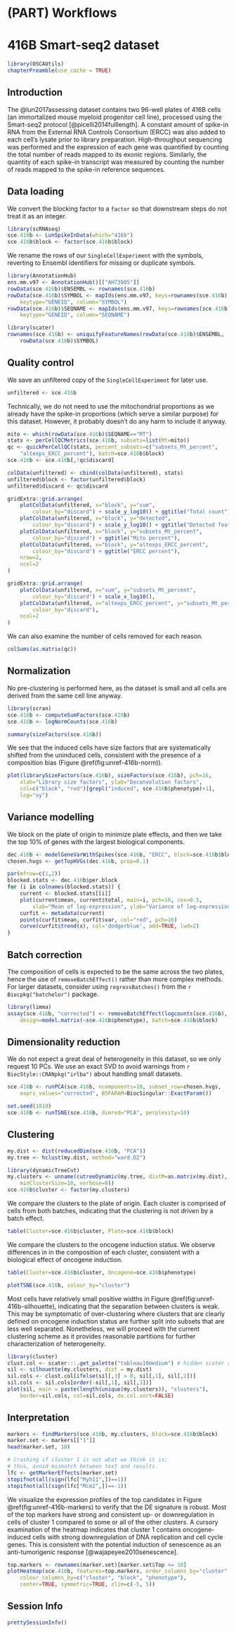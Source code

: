 # (PART) Workflows {-}

# 416B Smart-seq2 dataset

```r
library(OSCAUtils)
chapterPreamble(use_cache = TRUE)
```

## Introduction

The @lun2017assessing dataset contains two 96-well plates of 416B cells (an immortalized mouse myeloid progenitor cell line), processed using the Smart-seq2 protocol [@picelli2014fulllength].
A constant amount of spike-in RNA from the External RNA Controls Consortium (ERCC) was also added to each cell's lysate prior to library preparation.
High-throughput sequencing was performed and the expression of each gene was quantified by counting the total number of reads mapped to its exonic regions.
Similarly, the quantity of each spike-in transcript was measured by counting the number of reads mapped to the spike-in reference sequences.

## Data loading

We convert the blocking factor to a `factor` so that downstream steps do not treat it as an integer.

```r
library(scRNAseq)
sce.416b <- LunSpikeInData(which="416b") 
sce.416b$block <- factor(sce.416b$block)
```

We rename the rows of our `SingleCellExperiment` with the symbols, reverting to Ensembl identifiers for missing or duplicate symbols.

```r
library(AnnotationHub)
ens.mm.v97 <- AnnotationHub()[["AH73905"]]
rowData(sce.416b)$ENSEMBL <- rownames(sce.416b)
rowData(sce.416b)$SYMBOL <- mapIds(ens.mm.v97, keys=rownames(sce.416b),
    keytype="GENEID", column="SYMBOL")
rowData(sce.416b)$SEQNAME <- mapIds(ens.mm.v97, keys=rownames(sce.416b),
    keytype="GENEID", column="SEQNAME")

library(scater)
rownames(sce.416b) <- uniquifyFeatureNames(rowData(sce.416b)$ENSEMBL, 
    rowData(sce.416b)$SYMBOL)
```

## Quality control

We save an unfiltered copy of the `SingleCellExperiment` for later use.

```r
unfiltered <- sce.416b
```

Technically, we do not need to use the mitochondrial proportions as we already have the spike-in proportions (which serve a similar purpose) for this dataset.
However, it probably doesn't do any harm to include it anyway.

```r
mito <- which(rowData(sce.416b)$SEQNAME=="MT")
stats <- perCellQCMetrics(sce.416b, subsets=list(Mt=mito))
qc <- quickPerCellQC(stats, percent_subsets=c("subsets_Mt_percent",
    "altexps_ERCC_percent"), batch=sce.416b$block)
sce.416b <- sce.416b[,!qc$discard]
```

```r
colData(unfiltered) <- cbind(colData(unfiltered), stats)
unfiltered$block <- factor(unfiltered$block)
unfiltered$discard <- qc$discard

gridExtra::grid.arrange(
    plotColData(unfiltered, x="block", y="sum", 
        colour_by="discard") + scale_y_log10() + ggtitle("Total count"),
    plotColData(unfiltered, x="block", y="detected", 
        colour_by="discard") + scale_y_log10() + ggtitle("Detected features"),
    plotColData(unfiltered, x="block", y="subsets_Mt_percent", 
        colour_by="discard") + ggtitle("Mito percent"),
    plotColData(unfiltered, x="block", y="altexps_ERCC_percent", 
        colour_by="discard") + ggtitle("ERCC percent"),
    nrow=2,
    ncol=2
)
```

```r
gridExtra::grid.arrange(
    plotColData(unfiltered, x="sum", y="subsets_Mt_percent", 
        colour_by="discard") + scale_x_log10(),
    plotColData(unfiltered, x="altexps_ERCC_percent", y="subsets_Mt_percent",
        colour_by="discard"),
    ncol=2
)
```

We can also examine the number of cells removed for each reason.

```r
colSums(as.matrix(qc))
```

## Normalization

No pre-clustering is performed here, as the dataset is small and all cells are derived from the same cell line anyway.

```r
library(scran)
sce.416b <- computeSumFactors(sce.416b)
sce.416b <- logNormCounts(sce.416b)
```

```r
summary(sizeFactors(sce.416b))
```

We see that the induced cells have size factors that are systematically shifted from the uninduced cells,
consistent with the presence of a composition bias (Figure \@ref(fig:unref-416b-norm)).

```r
plot(librarySizeFactors(sce.416b), sizeFactors(sce.416b), pch=16,
    xlab="Library size factors", ylab="Deconvolution factors", 
    col=c("black", "red")[grepl("induced", sce.416b$phenotype)+1],
    log="xy")
```


## Variance modelling

We block on the plate of origin to minimize plate effects, 
and then we take the top 10% of genes with the largest biological components.

```r
dec.416b <- modelGeneVarWithSpikes(sce.416b, "ERCC", block=sce.416b$block)
chosen.hvgs <- getTopHVGs(dec.416b, prop=0.1)
```

```r
par(mfrow=c(1,2))
blocked.stats <- dec.416b$per.block
for (i in colnames(blocked.stats)) {
    current <- blocked.stats[[i]]
    plot(current$mean, current$total, main=i, pch=16, cex=0.5,
        xlab="Mean of log-expression", ylab="Variance of log-expression")
    curfit <- metadata(current)
    points(curfit$mean, curfit$var, col="red", pch=16)
    curve(curfit$trend(x), col='dodgerblue', add=TRUE, lwd=2)
}
```

## Batch correction

The composition of cells is expected to be the same across the two plates, 
hence the use of `removeBatchEffect()` rather than more complex methods.
For larger datasets, consider using `regressBatches()` from the `r Biocpkg("batchelor")` package.

```r
library(limma)
assay(sce.416b, "corrected") <- removeBatchEffect(logcounts(sce.416b), 
    design=model.matrix(~sce.416b$phenotype), batch=sce.416b$block)
```

## Dimensionality reduction

We do not expect a great deal of heterogeneity in this dataset, so we only request 10 PCs.
We use an exact SVD to avoid warnings from `r BiocStyle::CRANpkg("irlba")` about handling small datasets.

```r
sce.416b <- runPCA(sce.416b, ncomponents=10, subset_row=chosen.hvgs,
    exprs_values="corrected", BSPARAM=BiocSingular::ExactParam())

set.seed(1010)
sce.416b <- runTSNE(sce.416b, dimred="PCA", perplexity=10)
```

## Clustering

```r
my.dist <- dist(reducedDim(sce.416b, "PCA"))
my.tree <- hclust(my.dist, method="ward.D2")

library(dynamicTreeCut)
my.clusters <- unname(cutreeDynamic(my.tree, distM=as.matrix(my.dist),
    minClusterSize=10, verbose=0))
sce.416b$cluster <- factor(my.clusters)
```

We compare the clusters to the plate of origin.
Each cluster is comprised of cells from both batches, indicating that the clustering is not driven by a batch effect.

```r
table(Cluster=sce.416b$cluster, Plate=sce.416b$block)
```

We compare the clusters to the oncogene induction status.
We observe differences in in the composition of each cluster, consistent with a biological effect of oncogene induction.

```r
table(Cluster=sce.416b$cluster, Oncogene=sce.416b$phenotype)
```

```r
plotTSNE(sce.416b, colour_by="cluster")
```

Most cells have relatively small positive widths in Figure \@ref(fig:unref-416b-silhouette), indicating that the separation between clusters is weak.
This may be symptomatic of over-clustering where clusters that are clearly defined on oncogene induction status are further split into subsets that are less well separated.
Nonetheless, we will proceed with the current clustering scheme as it provides reasonable partitions for further characterization of heterogeneity.

```r
library(cluster)
clust.col <- scater:::.get_palette("tableau10medium") # hidden scater colours
sil <- silhouette(my.clusters, dist = my.dist)
sil.cols <- clust.col[ifelse(sil[,3] > 0, sil[,1], sil[,2])]
sil.cols <- sil.cols[order(-sil[,1], sil[,3])]
plot(sil, main = paste(length(unique(my.clusters)), "clusters"),
    border=sil.cols, col=sil.cols, do.col.sort=FALSE)
```

## Interpretation

```r
markers <- findMarkers(sce.416b, my.clusters, block=sce.416b$block)
marker.set <- markers[["1"]]
head(marker.set, 10)
```

```r
# Crashing if cluster 1 is not what we think it is; 
# thus, avoid mismatch between text and results.
lfc <- getMarkerEffects(marker.set)
stopifnot(all(sign(lfc["Myh11",])==1))
stopifnot(all(sign(lfc["Mcm2",])==-1))
```

We visualize the expression profiles of the top candidates in Figure \@ref(fig:unref-416b-markers) to verify that the DE signature is robust.
Most of the top markers have strong and consistent up- or downregulation in cells of cluster 1 compared to some or all of the other clusters.
A cursory examination of the heatmap indicates that cluster 1 contains oncogene-induced cells with strong downregulation of DNA replication and cell cycle genes.
This is consistent with the potential induction of senescence as an anti-tumorigenic response [@wajapeyee2010senescence].

```r
top.markers <- rownames(marker.set)[marker.set$Top <= 10]
plotHeatmap(sce.416b, features=top.markers, order_columns_by="cluster",
    colour_columns_by=c("cluster", "block", "phenotype"),
    center=TRUE, symmetric=TRUE, zlim=c(-5, 5)) 
```

## Session Info {-}

```r
prettySessionInfo()
```
